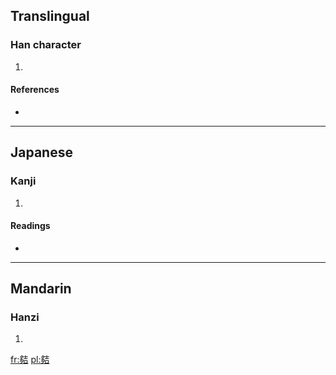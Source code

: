 ==Translingual==

===Han character===
{{Han char|rn=36|rad=夕|as=09|sn=12|four=|canj=弓弓土口 (NNGR)}}

# {{defn|Han|sort=夕09}}

====References====
* {{Han ref|kx=0247.130|dkj=05785|dj=0491.200|hdz=20864.090|uh=5921|ud=22817}}

----

==Japanese==

===Kanji===
{{ja-kanji|grade=|rs=夕09}}

# {{defn|Japanese|sort=夕09}}

====Readings====
* {{ja-readings|on=[[き]] (ki)|kun=[[おおい]] (ooi)}}

----

==Mandarin==

===Hanzi===
{{cmn-hanzi|pin=[[qì]] ([[qi4]])|wg=ch'i<sup>4</sup>}}

# {{defn|Mandarin|sort=夕09}}

[[fr:夡]]
[[pl:夡]]